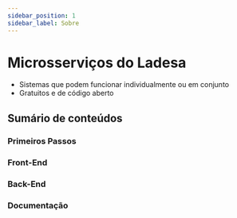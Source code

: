 ```yaml
---
sidebar_position: 1
sidebar_label: Sobre
---
```


# Microsserviços do Ladesa

- Sistemas que podem funcionar individualmente ou em conjunto
- Gratuitos e de código aberto

## Sumário de conteúdos

### Primeiros Passos

<LinkCard
  title="Configurar Ambiente"
  docId="developers-guide/ladesa-systems/microservices/first-steps/setup/index"
/>

<LinkCard
  title="Kit para Desenvolvedores"
  docId="developers-guide/ladesa-systems/microservices/first-steps/dev-kit/index"
/>

### Front-End

<LinkCard
  title="Aplicação Web"
  docId="developers-guide/ladesa-systems/microservices/front-end/web/index"
/>

<LinkCard
  title="Mobile"
  docId="developers-guide/ladesa-systems/microservices/front-end/mobile/index"
/>

### Back-End

<LinkCard
  title="Web API Integrada"
  docId="developers-guide/ladesa-systems/microservices/back-end/api/index"
/>

<LinkCard
  title="Gerar Horário"
  docId="developers-guide/ladesa-systems/microservices/back-end/gerar-horario/index"
/>

<LinkCard
  title="Autenticação"
  docId="developers-guide/ladesa-systems/microservices/back-end/auth/index"
/>

### Documentação

<LinkCard
  title="Documentação"
  docId="developers-guide/ladesa-systems/microservices/docs/index"
/>
